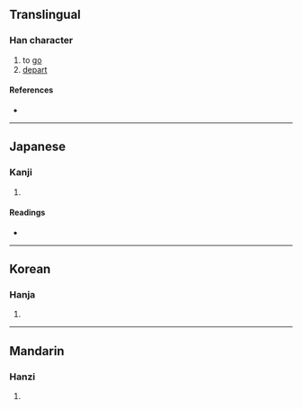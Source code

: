 {{character info/new}}
==Translingual==

===Han character===
{{Han char|rn=28|rad=厶|as=03|sn=5|four=|canj=KI,XXKI|ids=⿱大厶}}

# to [[go]]
# [[depart]]

====References====
* {{Han ref|kx=0164.090|dkj=03069|dj=0372.060|hdz=10385.010|uh=53BA|ud=21434}}

----

==Japanese==

===Kanji===
{{ja-kanji|grade=|rs=厶03}}

# {{defn|lang=ja|sort=厶03}}

====Readings====
* {{ja-readings|on=[[きょ]] (kyo), [[こ]] (ko)|kun=[[さる]] (saru)}}

----

==Korean==

===Hanja===
{{ko-hanja|hangeul=거|rv=geo|mr=kŏ}}

# {{defn|lang=ko|sort=厶03}}

----

==Mandarin==

===Hanzi===
{{cmn-hanzi|pin=[[qù]] ([[qu4]])|wg=ch'ü<sup>4</sup>}}

# {{defn|lang=cmn|sort=厶03}}